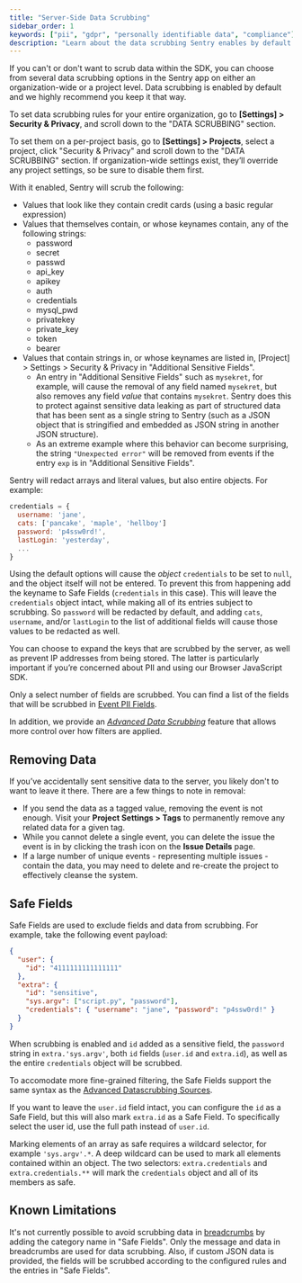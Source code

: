 ```yaml
---
title: "Server-Side Data Scrubbing"
sidebar_order: 1
keywords: ["pii", "gdpr", "personally identifiable data", "compliance"]
description: "Learn about the data scrubbing Sentry enables by default."
---
```


If you can't or don't want to <PlatformLink to="/data-management/sensitive-data/">scrub data within the SDK</PlatformLink>, you can choose from several data scrubbing options in the Sentry app on either an organization-wide or a project level. Data scrubbing is enabled by default and we highly recommend you keep it that way.

To set data scrubbing rules for your entire organization, go to **[Settings] > Security & Privacy**, and scroll down to the "DATA SCRUBBING" section.

To set them on a per-project basis, go to **[Settings] > Projects**, select a project, click "Security & Privacy" and scroll down to the "DATA SCRUBBING" section. If organization-wide settings exist, they’ll override any project settings, so be sure to disable them first.

With it enabled, Sentry will scrub the following:

- Values that look like they contain credit cards (using a basic regular expression)
- Values that themselves contain, or whose keynames contain, any of the following strings:
  - password
  - secret
  - passwd
  - api_key
  - apikey
  - auth
  - credentials
  - mysql_pwd
  - privatekey
  - private_key
  - token
  - bearer
- Values that contain strings in, or whose keynames are listed in, [Project] > Settings > Security & Privacy in "Additional Sensitive Fields".
  - An entry in "Additional Sensitive Fields" such as `mysekret`, for example, will cause the removal of any field named `mysekret`, but also removes any field _value_ that contains `mysekret`. Sentry does this to protect against sensitive data leaking as part of structured data that has been sent as a single string to Sentry (such as a JSON object that is stringified and embedded as JSON string in another JSON structure).
  - As an extreme example where this behavior can become surprising, the string `"Unexpected error"` will be removed from events if the entry `exp` is in "Additional Sensitive Fields".

Sentry will redact arrays and literal values, but also entire objects. For example:

```javascript
credentials = {
  username: 'jane',
  cats: ['pancake', 'maple', 'hellboy']
  password: 'p4ssw0rd!',
  lastLogin: 'yesterday',
  ...
}
```

Using the default options will cause the _object_ `credentials` to be set to `null`, and the object itself will not be entered. To prevent this from happening add the keyname to Safe Fields (`credentials` in this case). This will leave the `credentials` object intact, while making all of its entries subject to scrubbing.
So `password` will be redacted by default, and adding `cats`, `username`, and/or `lastLogin` to the list of additional fields will cause those values to be redacted as well.

<Alert>

You can choose to expand the keys that are scrubbed by the server, as well as prevent IP addresses from being stored. The latter is particularly important if you’re concerned about PII and using our Browser JavaScript SDK.

</Alert>

Only a select number of fields are scrubbed. You can find a list of the fields that will be scrubbed in [Event PII Fields](/data-management-settings/event-pii-fields/).

In addition, we provide an [_Advanced Data Scrubbing_](/security-legal-pii/scrubbing//advanced-datascrubbing/) feature that allows more control over how filters are applied.

## Removing Data

If you’ve accidentally sent sensitive data to the server, you likely don't to want to leave it there. There are a few things to note in removal:

- If you send the data as a tagged value, removing the event is not enough. Visit your **Project Settings > Tags** to permanently remove any related data for a given tag.
- While you cannot delete a single event, you can delete the issue the event is in by clicking the trash icon on the **Issue Details** page.
- If a large number of unique events - representing multiple issues - contain the data, you may need to delete and re-create the project to effectively cleanse the system.

## Safe Fields

Safe Fields are used to exclude fields and data from scrubbing. For example, take the following event payload:

```json
{
  "user": {
    "id": "4111111111111111"
  },
  "extra": {
    "id": "sensitive",
    "sys.argv": ["script.py", "password"],
    "credentials": { "username": "jane", "password": "p4ssw0rd!" }
  }
}
```

When scrubbing is enabled and `id` added as a sensitive field, the `password` string in `extra.'sys.argv'`,
both `id` fields (`user.id` and `extra.id`), as well as the entire `credentials` object will be scrubbed.

To accomodate more fine-grained filtering, the Safe Fields support the same syntax as the
[Advanced Datascrubbing Sources](/security-legal-pii/scrubbing//advanced-datascrubbing/#sources).

If you want to leave the `user.id` field intact, you can configure the `id` as a Safe Field, but this will also
mark `extra.id` as a Safe Field. To specifically select the user id, use the full path instead of `user.id`.

Marking elements of an array as safe requires a wildcard selector, for example `'sys.argv'.*`. A deep wildcard
can be used to mark all elements contained within an object. The two selectors: `extra.credentials` and
`extra.credentials.**` will mark the `credentials` object and all of its members as safe.

## Known Limitations

It's not currently possible to avoid scrubbing data in [breadcrumbs](/product/issues/issue-details/breadcrumbs/) by adding the category name in "Safe Fields". Only the message and data in breadcrumbs are used for data scrubbing. Also, if custom JSON data is provided, the fields will be scrubbed according to the configured rules and the entries in "Safe Fields".

